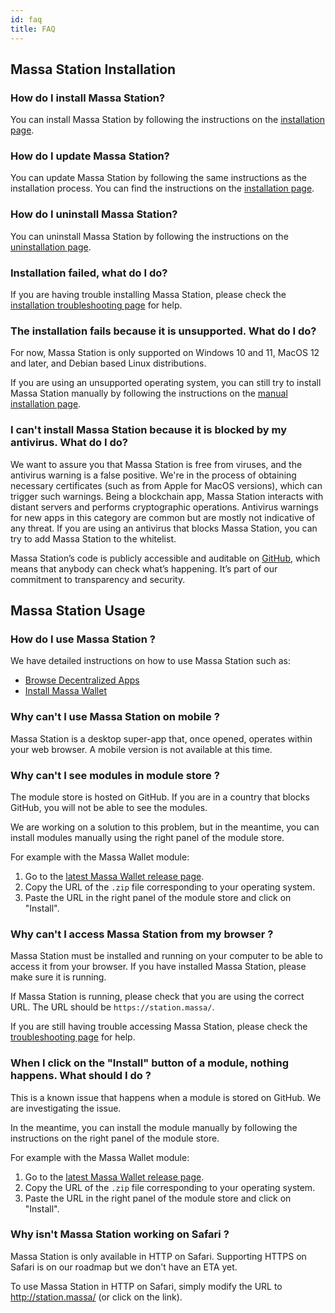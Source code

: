 ```yaml
---
id: faq
title: FAQ
---
```


## Massa Station Installation

### How do I install Massa Station?

You can install Massa Station by following the instructions on the [installation page](/docs/massaStation/install).


### How do I update Massa Station?

You can update Massa Station by following the same instructions as the installation process. You can find the instructions on the [installation page](/docs/massaStation/install).


### How do I uninstall Massa Station?

You can uninstall Massa Station by following the instructions on the [uninstallation page](/docs/massaStation/uninstall).


### Installation failed, what do I do?

If you are having trouble installing Massa Station, please check the [installation troubleshooting page](/docs/massaStation/troubleshooting) for help.


### The installation fails because it is unsupported. What do I do?

For now, Massa Station is only supported on Windows 10 and 11, MacOS 12 and later, and Debian based Linux distributions.

If you are using an unsupported operating system, you can still try to install Massa Station manually by following the instructions on the [manual installation page](/docs/massaStation/manual-install).


### I can't install Massa Station because it is blocked by my antivirus. What do I do?

We want to assure you that Massa Station is free from viruses, and the antivirus warning is a false positive. We're in the process of obtaining necessary certificates (such as from Apple for MacOS versions), which can trigger such warnings. 
Being a blockchain app, Massa Station interacts with distant servers and performs cryptographic operations. Antivirus warnings for new apps in this category are common but are mostly not indicative of any threat. If you are using an antivirus that blocks Massa Station, you can try to add Massa Station to the whitelist.

Massa Station’s code is publicly accessible and auditable on [GitHub](https://github.com/massalabs/station), which means that anybody can check what’s happening. It’s part of our commitment to transparency and security.


## Massa Station Usage

### How do I use Massa Station ?

We have detailed instructions on how to use Massa Station such as:
- [Browse Decentralized Apps](/docs/massaStation/browse-decentralized-application)
- [Install Massa Wallet](/docs/massaStation/massa-wallet/getting-started)


### Why can't I use Massa Station on mobile ?

Massa Station is a desktop super-app that, once opened, operates within your web browser. A mobile version is not available at this time.


### Why can't I see modules in module store ? 

The module store is hosted on GitHub. If you are in a country that blocks GitHub, you will not be able to see the modules.

We are working on a solution to this problem, but in the meantime, you can install modules manually using the right panel of the module store.

For example with the Massa Wallet module:
1. Go to the [latest Massa Wallet release page](https://github.com/massalabs/station-massa-wallet/releases/latest).
2. Copy the URL of the `.zip` file corresponding to your operating system.
3. Paste the URL in the right panel of the module store and click on "Install".

### Why can't I access Massa Station from my browser ?

Massa Station must be installed and running on your computer to be able to access it from your browser. If you have installed Massa Station, please make sure it is running.

If Massa Station is running, please check that you are using the correct URL. The URL should be `https://station.massa/`.

If you are still having trouble accessing Massa Station, please check the [troubleshooting page](/docs/massaStation/troubleshooting) for help.


### When I click on the "Install" button of a module, nothing happens. What should I do ?

This is a known issue that happens when a module is stored on GitHub. We are investigating the issue. 

In the meantime, you can install the module manually by following the instructions on the right panel of the module store.

For example with the Massa Wallet module:
1. Go to the [latest Massa Wallet release page](https://github.com/massalabs/station-massa-wallet/releases/latest).
2. Copy the URL of the `.zip` file corresponding to your operating system.
3. Paste the URL in the right panel of the module store and click on "Install".

### Why isn't Massa Station working on Safari ?

Massa Station is only available in HTTP on Safari. Supporting HTTPS on Safari is on our roadmap but we don't have an ETA yet.

To use Massa Station in HTTP on Safari, simply modify the URL to http://station.massa/ (or click on the link).
